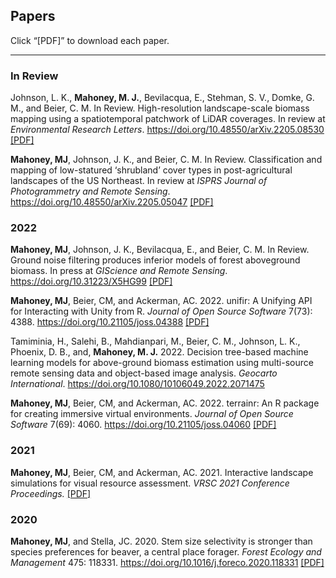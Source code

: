 <html>
<head><title>Papers</title></head>
<body>
    <h2>Papers</h2>
    Click "[PDF]" to download each paper.
    <hr>
    <h3>In Review</h3>
    <p>Johnson, L. K., <strong>Mahoney, M. J.</strong>, Bevilacqua, E., Stehman, S. V., Domke, G. M., and Beier, C. M. In Review. High-resolution landscape-scale biomass mapping using a spatiotemporal patchwork of LiDAR coverages. In review at <em>Environmental Research Letters</em>. <a href="https://doi.org/10.48550/arXiv.2205.08530">https://doi.org/10.48550/arXiv.2205.08530</a> <a href='lidar_agb_2022.pdf'>[PDF]</a></p>
    <p><strong>Mahoney, MJ</strong>, Johnson, J. K., and Beier, C. M. In Review. Classification and mapping of low-statured 'shrubland' cover types in post-agricultural landscapes of the US Northeast. In review at <em>ISPRS Journal of Photogrammetry and Remote Sensing</em>. <a href="https://doi.org/10.48550/arXiv.2205.05047">https://doi.org/10.48550/arXiv.2205.05047</a> <a href='shrubland_2022.pdf'>[PDF]</a>
    </p>
    <h3>2022</h3>
    <p><strong>Mahoney, MJ</strong>, Johnson, J. K., Bevilacqua, E., and Beier, C. M. In Review. Ground noise filtering produces inferior models of forest aboveground biomass. In press at <em>GIScience and Remote Sensing</em>. <a href="https://doi.org/10.31223/X5HG99">https://doi.org/10.31223/X5HG99</a> <a href='groundfiltering_2022.pdf'>[PDF]</a>
    </p>
    <p><strong>Mahoney, MJ</strong>, Beier, CM, and Ackerman, AC. 2022. unifir: A Unifying API for Interacting with Unity from R. <em>Journal of Open Source Software</em> 7(73): 4388. <a href="https://doi.org/10.21105/joss.04388">https://doi.org/10.21105/joss.04388</a> <a href='unifir_2022.pdf'>[PDF]</a>
    </p>
    <p>
        Tamiminia, H., Salehi, B., Mahdianpari, M., Beier, C. M., Johnson, L. K., Phoenix, D. B., and, <strong>Mahoney, M. J.</strong> 2022. Decision tree-based machine learning models for above-ground biomass estimation using multi-source remote sensing data and object-based image analysis. <em>Geocarto International</em>. <a href="https://doi.org/10.1080/10106049.2022.2071475">https://doi.org/10.1080/10106049.2022.2071475</a>
    </p>
    <p><strong>Mahoney, MJ</strong>, Beier, CM, and Ackerman, AC. 2022. terrainr: An R package for creating immersive virtual environments. <em>Journal of Open Source Software</em> 7(69): 4060. <a href="https://doi.org/10.21105/joss.04060">https://doi.org/10.21105/joss.04060</a> <a href='terrainr_2022.pdf'>[PDF]</a>
    </p>
    <h3>2021</h3>
    <p><strong>Mahoney, MJ</strong>, Beier, CM, and Ackerman, AC. 2021. Interactive landscape simulations for visual resource assessment. <em>VRSC 2021 Conference Proceedings.</em> <a href='vrs_2021.pdf'>[PDF]</a>
    </p>
    <h3>2020</h3>
    <p>
        <strong>Mahoney, MJ</strong>, and Stella, JC. 2020. Stem size selectivity is stronger than species preferences for beaver, a central place forager. <em>Forest Ecology and Management</em> 475: 118331. <a href='https://doi.org/10.1016/j.foreco.2020.118331'>https://doi.org/10.1016/j.foreco.2020.118331</a> <a href='mahoney_stella_2020.pdf'>[PDF]</a>
    </p>
</body>
</html>
